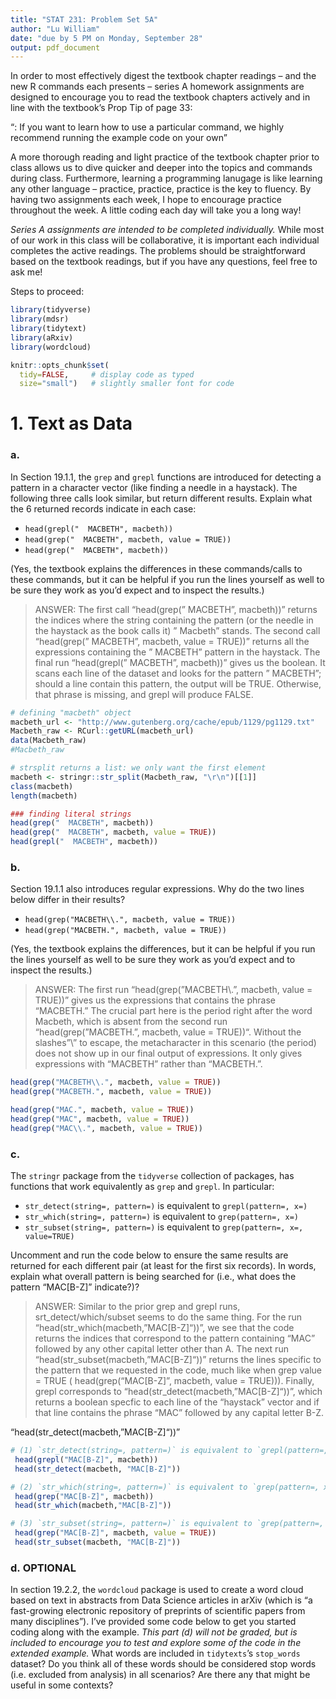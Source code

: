 ```yaml
---
title: "STAT 231: Problem Set 5A"
author: "Lu William"
date: "due by 5 PM on Monday, September 28"
output: pdf_document
---
```


In order to most effectively digest the textbook chapter readings -- and the  new R commands each presents -- series A homework assignments are designed to encourage you to read the textbook chapters actively and in line with the textbook's Prop Tip of page 33:

"\textbf{Pro Tip}: If you want to learn how to use a particular command, we highly recommend running the example code on your own" 

A more thorough reading and light practice of the textbook chapter prior to class allows us to dive quicker and deeper into the topics and commands during class.  Furthermore, learning a programming lanugage is like learning any other language -- practice, practice, practice is the key to fluency.  By having two assignments each week, I hope to encourage practice throughout the week.  A little coding each day will take you a long way!

*Series A assignments are intended to be completed individually.*  While most of our work in this class will be collaborative, it is important each individual completes the active readings.  The problems should be straightforward based on the textbook readings, but if you have any questions, feel free to ask me!

Steps to proceed:

\begin{enumerate}
\item In RStudio, go to File > Open Project, navigate to the folder with the course-content repo, select the course-content project (course-content.Rproj), and click "Open" 
\item Pull the course-content repo (e.g. using the blue-ish down arrow in the Git tab in upper right window)
\item Copy ps5A.Rmd from the course repo to your repo (see page 6 of the GitHub Classroom Guide for Stat231 if needed)
\item Close the course-content repo project in RStudio
\item Open YOUR repo project in RStudio
\item In the ps5A.Rmd file in YOUR repo, replace "YOUR NAME HERE" with your name
\item Add in your responses, committing and pushing to YOUR repo in appropriate places along the way
\item Run "Knit PDF" 
\item Upload the pdf to Gradescope.  Don't forget to select which of your pages are associated with each problem.  \textit{You will not get credit for work on unassigned pages (e.g., if you only selected the first page but your solution spans two pages, you would lose points for any part on the second page that the grader can't see).} 
\end{enumerate}

```r
library(tidyverse)
library(mdsr)
library(tidytext)
library(aRxiv)
library(wordcloud)

knitr::opts_chunk$set(
  tidy=FALSE,     # display code as typed
  size="small")   # slightly smaller font for code
```

\newpage
# 1. Text as Data

### a.
In Section 19.1.1, the `grep` and `grepl` functions are introduced for detecting a pattern in a character vector (like finding a needle in a haystack).  The following three calls look similar, but return different results.  Explain what the 6 returned records indicate in each case:

- `head(grepl("  MACBETH", macbeth))`
- `head(grep("  MACBETH", macbeth, value = TRUE))`
- `head(grep("  MACBETH", macbeth))`

(Yes, the textbook explains the differences in these commands/calls to these commands, but it can be helpful if you run the lines yourself as well to be sure they work as you'd expect and to inspect the results.) 

> ANSWER: The first call "head(grep("  MACBETH", macbeth))" returns the indices where the string containing the pattern (or the needle in the haystack as the book calls it) "  Macbeth" stands. The second call "head(grep("  MACBETH", macbeth, value = TRUE))" returns all the expressions containing the " MACBETH" pattern in the haystack. The final run "head(grepl("  MACBETH", macbeth))" gives us the boolean. It scans each line of the dataset and looks for the pattern "  MACBETH"; should a line contain this pattern, the output will be TRUE. Otherwise, that phrase is missing, and grepl will produce FALSE.

```r
# defining "macbeth" object
macbeth_url <- "http://www.gutenberg.org/cache/epub/1129/pg1129.txt"
Macbeth_raw <- RCurl::getURL(macbeth_url)
data(Macbeth_raw)
#Macbeth_raw

# strsplit returns a list: we only want the first element
macbeth <- stringr::str_split(Macbeth_raw, "\r\n")[[1]]
class(macbeth)
length(macbeth)

### finding literal strings
head(grep("  MACBETH", macbeth))
head(grep("  MACBETH", macbeth, value = TRUE))
head(grepl("  MACBETH", macbeth))

```


### b.
Section 19.1.1 also introduces regular expressions.  Why do the two lines below differ in their results?

- `head(grep("MACBETH\\.", macbeth, value = TRUE))`
- `head(grep("MACBETH.", macbeth, value = TRUE))`

(Yes, the textbook explains the differences, but it can be helpful if you run the lines yourself as well to be sure they work as you'd expect and to inspect the results.) 

> ANSWER:  The first run  "head(grep("MACBETH\\.", macbeth, value = TRUE))" gives us the expressions that contains the phrase "MACBETH." The crucial part here is the period right after the word Macbeth, which is absent from the second run "head(grep("MACBETH.", macbeth, value = TRUE))". Without the slashes "\\" to escape, the metacharacter in this scenario (the period) does not show up in our final output of expressions. It only gives expressions with "MACBETH" rather than "MACBETH.".

```r
head(grep("MACBETH\\.", macbeth, value = TRUE))
head(grep("MACBETH.", macbeth, value = TRUE))

head(grep("MAC.", macbeth, value = TRUE))
head(grep("MAC", macbeth, value = TRUE))
head(grep("MAC\\.", macbeth, value = TRUE))
```

### c. 

The `stringr` package from the `tidyverse` collection of packages, has functions that work equivalently as `grep` and `grepl`.  In particular:

- `str_detect(string=, pattern=)` is equivalent to `grepl(pattern=, x=)`
- `str_which(string=, pattern=)` is equivalent to `grep(pattern=, x=)`
- `str_subset(string=, pattern=)` is equivalent to `grep(pattern=, x=, value=TRUE)`

Uncomment and run the code below to ensure the same results are returned for each different pair (at least for the first six records).  In words, explain what overall pattern is being searched for (i.e., what does the pattern "MAC[B-Z]" indicate?)?

> ANSWER: Similar to the prior grep and grepl runs, srt_detect/which/subset seems to do the same thing. For the run "head(str_which(macbeth,"MAC[B-Z]"))", we see that the code returns the indices that correspond to the pattern containing "MAC" followed by any other capital letter other than A. The next run "head(str_subset(macbeth, "MAC[B-Z]"))" returns the lines specific to the pattern that we requested in the code, much like when grep value = TRUE ( head(grep("MAC[B-Z]", macbeth, value = TRUE))). Finally, grepl corresponds to "head(str_detect(macbeth, "MAC[B-Z]"))", which returns a boolean specfic to each line of the "haystack" vector and if that line contains the phrase "MAC" followed by any capital letter B-Z.

"head(str_detect(macbeth, "MAC[B-Z]"))"

```r
# (1) `str_detect(string=, pattern=)` is equivalent to `grepl(pattern=, x=)`
 head(grepl("MAC[B-Z]", macbeth))
 head(str_detect(macbeth, "MAC[B-Z]"))

# (2) `str_which(string=, pattern=)` is equivalent to `grep(pattern=, x=)`
 head(grep("MAC[B-Z]", macbeth))
 head(str_which(macbeth,"MAC[B-Z]"))

# (3) `str_subset(string=, pattern=)` is equivalent to `grep(pattern=, x=, value=TRUE)`
 head(grep("MAC[B-Z]", macbeth, value = TRUE))
 head(str_subset(macbeth, "MAC[B-Z]"))
```

### d.  OPTIONAL

In section 19.2.2, the `wordcloud` package is used to create a word cloud based on text in abstracts from Data Science articles in arXiv (which is "a fast-growing electronic repository of preprints of scientific papers from many disciplines").  I've provided some code below to get you started coding along with the example.  *This part (d) will not be graded, but is included to encourage you to test and explore some of the code in the extended example.*  What words are included in `tidytexts`'s `stop_words` dataset?  Do you think all of these words should be considered stop words (i.e. excluded from analysis) in all scenarios?  Are there any that might be useful in some contexts?  
